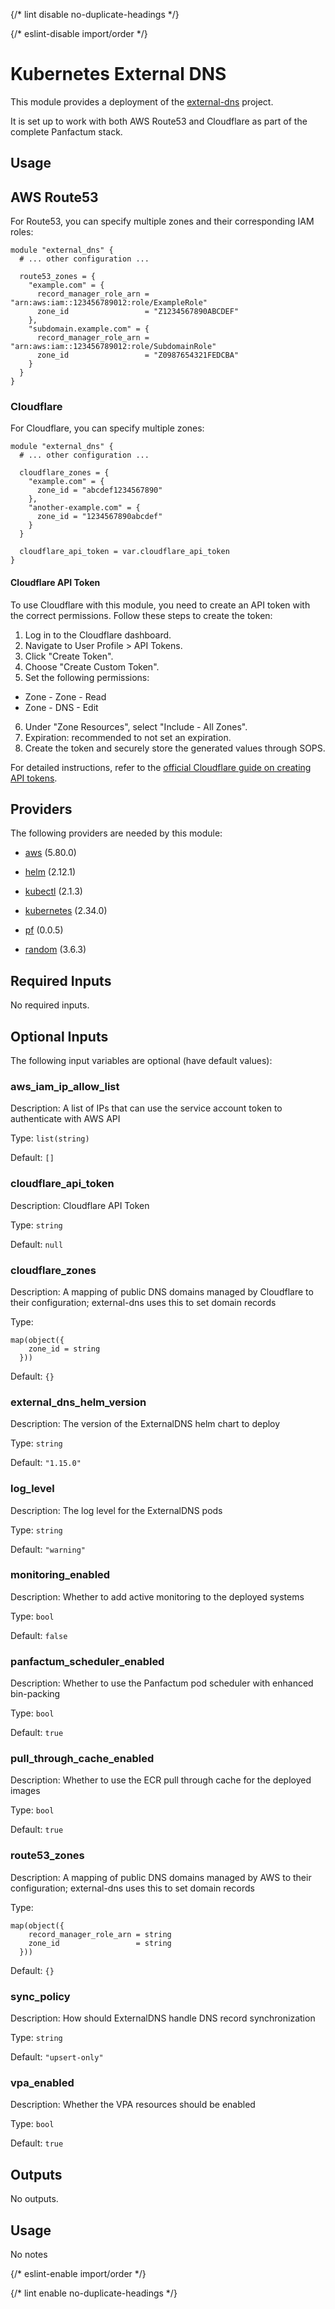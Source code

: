 
{/* lint disable no-duplicate-headings */}

{/* eslint-disable import/order */}
<ModuleHeader name="kube_external_dns" sourceHref="https://github.com/Panfactum/stack/tree/__PANFACTUM_VERSION_MAIN__/packages/infrastructure/kube_external_dns" status="stable" type="direct"/>

# Kubernetes External DNS

This module provides a deployment of the [external-dns](https://github.com/kubernetes-sigs/external-dns) project.

It is set up to work with both AWS Route53 and Cloudflare as part of the complete Panfactum stack.

## Usage

## AWS Route53
For Route53, you can specify multiple zones and their corresponding IAM roles:

```hcl
module "external_dns" {
  # ... other configuration ...

  route53_zones = {
    "example.com" = {
      record_manager_role_arn = "arn:aws:iam::123456789012:role/ExampleRole"
      zone_id                 = "Z1234567890ABCDEF"
    },
    "subdomain.example.com" = {
      record_manager_role_arn = "arn:aws:iam::123456789012:role/SubdomainRole"
      zone_id                 = "Z0987654321FEDCBA"
    }
  }
}
```

### Cloudflare

For Cloudflare, you can specify multiple zones:

```hcl
module "external_dns" {
  # ... other configuration ...

  cloudflare_zones = {
    "example.com" = {
      zone_id = "abcdef1234567890"
    },
    "another-example.com" = {
      zone_id = "1234567890abcdef"
    }
  }

  cloudflare_api_token = var.cloudflare_api_token
}
```

#### Cloudflare API Token

To use Cloudflare with this module, you need to create an API token with the correct permissions. Follow these steps to create the token:

1. Log in to the Cloudflare dashboard.
2. Navigate to User Profile > API Tokens.
3. Click "Create Token".
4. Choose "Create Custom Token".
5. Set the following permissions:
  - Zone - Zone - Read
  - Zone - DNS - Edit
6. Under "Zone Resources", select "Include - All Zones".
7. Expiration: recommended to not set an expiration.
8. Create the token and securely store the generated values through SOPS.

For detailed instructions, refer to the [official Cloudflare guide on creating API tokens](https://developers.cloudflare.com/fundamentals/api/get-started/create-token/).

## Providers

The following providers are needed by this module:

- [aws](https://registry.terraform.io/providers/hashicorp/aws/5.80.0/docs) (5.80.0)

- [helm](https://registry.terraform.io/providers/hashicorp/helm/2.12.1/docs) (2.12.1)

- [kubectl](https://registry.terraform.io/providers/alekc/kubectl/2.1.3/docs) (2.1.3)

- [kubernetes](https://registry.terraform.io/providers/hashicorp/kubernetes/2.34.0/docs) (2.34.0)

- [pf](https://registry.terraform.io/providers/panfactum/pf/0.0.5/docs) (0.0.5)

- [random](https://registry.terraform.io/providers/hashicorp/random/3.6.3/docs) (3.6.3)

## Required Inputs

No required inputs.

## Optional Inputs

The following input variables are optional (have default values):

### aws\_iam\_ip\_allow\_list

Description: A list of IPs that can use the service account token to authenticate with AWS API

Type: `list(string)`

Default: `[]`

### cloudflare\_api\_token

Description: Cloudflare API Token

Type: `string`

Default: `null`

### cloudflare\_zones

Description: A mapping of public DNS domains managed by Cloudflare to their configuration; external-dns uses this to set domain records

Type:

```hcl
map(object({
    zone_id = string
  }))
```

Default: `{}`

### external\_dns\_helm\_version

Description: The version of the ExternalDNS helm chart to deploy

Type: `string`

Default: `"1.15.0"`

### log\_level

Description: The log level for the ExternalDNS pods

Type: `string`

Default: `"warning"`

### monitoring\_enabled

Description: Whether to add active monitoring to the deployed systems

Type: `bool`

Default: `false`

### panfactum\_scheduler\_enabled

Description: Whether to use the Panfactum pod scheduler with enhanced bin-packing

Type: `bool`

Default: `true`

### pull\_through\_cache\_enabled

Description: Whether to use the ECR pull through cache for the deployed images

Type: `bool`

Default: `true`

### route53\_zones

Description: A mapping of public DNS domains managed by AWS to their configuration; external-dns uses this to set domain records

Type:

```hcl
map(object({
    record_manager_role_arn = string
    zone_id                 = string
  }))
```

Default: `{}`

### sync\_policy

Description: How should ExternalDNS handle DNS record synchronization

Type: `string`

Default: `"upsert-only"`

### vpa\_enabled

Description: Whether the VPA resources should be enabled

Type: `bool`

Default: `true`

## Outputs

No outputs.

## Usage

No notes

{/* eslint-enable import/order */}

{/* lint enable no-duplicate-headings */}

